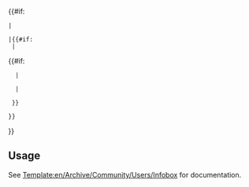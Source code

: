 {{#if:{{{header|}}}
 |<tr><th colspan="2" class="{{{class|}}}" style="text-align:center; {{{headerstyle|}}}">{{{header}}}</th></tr>
 |{{#if:{{{data|}}}
  |<tr class="{{{rowclass|}}}">{{#if:{{{label|}}}
   |<th style="text-align:left; {{{labelstyle|}}}">{{{label}}}</th>
    <td class="{{{class|}}}" style="{{{datastyle|}}}">
   |<td colspan="2" class="{{{class|}}}" style="text-align:center; {{{datastyle|}}}">
  }}{{{data}}}</td></tr>
 }}
}}<noinclude>
== Usage ==
See [[Template:en/Archive/Community/Users/Infobox]] for documentation.

</noinclude>